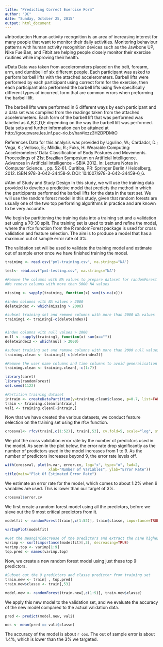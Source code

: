 ```yaml
---
title: "Predicting Correct Exercise Form"
author: "DC"
date: "Sunday, October 25, 2015"
output: html_document
---
```


#Introduction
Human activity recognition is an area of increasing interest for many people that want to monitor their daily activities. Monitoring behaviour patterns with human activity recognition devices such as the Jawbone UP, Nike FuelBan, and Fitbit are helping people closely monitor their exercise routines while improving their health.

#Data
Data was taken from accelerometers placed on the belt, forearm, arm, and dumbbell of six different people. Each participant was asked to perform barbell lifts with the attached accelerometers. Barbell lifts were performed by each participant using correct form for the exercise, then each participant also performed the barbell lifts using five specifically different types of incorrect form that are common errors when preforming the barbell lift. 

The barbell lifts were performed in 6 different ways by each participant and a data set was compiled from the readings taken from the attached accelerometers. Each form of the barbell lift that was performed was labeled as A,B,C,D,E depending on the way the barbell lift was performed. Data sets and further information can be attained at http://groupware.les.inf.puc-rio.br/har#ixzz3H2DPDMtO

References
Data for this analysis was provided by Ugulino, W.; Cardador, D.; Vega, K.; Velloso, E.; Milidiu, R.; Fuks, H. Wearable Computing: Accelerometers' Data Classification of Body Postures and Movements. Proceedings of 21st Brazilian Symposium on Artificial Intelligence. Advances in Artificial Intelligence - SBIA 2012. In: Lecture Notes in Computer Science. , pp. 52-61. Curitiba, PR: Springer Berlin / Heidelberg, 2012. ISBN 978-3-642-34458-9. DOI: 10.1007/978-3-642-34459-6_6.

#Aim of Study and Study Design
In this study, we will use the training data provided to develop a predictive model that predicts the method in which the participants performed the barbell lifts for the data in the test set. We will use the random forest model in this study, given that random forests are usually one of the two top performing algorithms in practice and are known to be very accurate.

We begin by partitioning the training data into a training set and a validation set using a 70:30 split. The training set is used to train and refine the model, where the rfcv function from the R randomForest package is used for cross validation and feature selection. The aim is to produce a model that has a maximum out of sample error rate of 3%. 

The validation set will be used to validate the training model and estimate out of sample error once we have finished training the model.

```r
training <- read.csv("pml-training.csv", na.strings="NA")

test<- read.csv("pml-testing.csv", na.strings="NA")

#Remove the columns with NA values to prepare dataset for randomForest package
#We remove columns with more than 5000 NA values

missing <- sapply(training, function(x) sum(is.na(x)))

#index columns with NA values > 2000
deleteindex <- which(missing > 2000)

#subset training set and remove columns with more than 2000 NA values
training1 <- training[-c(deleteindex)]


#index columns with null values > 2000
null <- sapply(training1, function(x) sum(x==""))
deleteindex2 <- which(null > 2000)

#subset training set and remove columns with more than 2000 null values
training.clean <- training1[-c(deleteindex2)]

#Remove the user name columns and time columns to avoid generalisation problem in the data
training.clean <- training.clean[,-c(1:7)]

library(caret)
library(randomForest)
set.seed(1122)

#Partition training dataset
intrain <- createDataPartition(y=training.clean$classe, p=0.7, list=FALSE) 
train <- training.clean[intrain,]
vali <- training.clean[-intrain,]
```

Now that we have created the various datasets, we conduct feature selection on the training set using the rfcv function.

```r
crossval<- rfcv(train[,c(1:52)], train[,53], cv.fold=5, scale="log", step=0.75)
```

We plot the cross validation error rate by the number of predictors used in the model. As seen in the plot below, the error rate drop significantly as the number of predictors used in the model increases from 1 to 9. As the number of predictors increases beyond 9, the error rate levels off.

```r
with(crossval, plot(n.var, error.cv, log="x", type="o", lwd=2,
                    xlab="Number of Variables", ylab="Error Rate"))
title(main="Plot Of Estimated Error Rate")

```


We estimate an error rate for the model, which comes to about 1.2% when 9 variables are used. This is lower than our target of 3%.

```r
crossval$error.cv
```

We first create a random forest model using all the predictors, before we sieve out the 9 most critical predictors from it.

```r

modelfit <- randomForest(train[,c(1:52)], train$classe, importance=TRUE)

varImpPlot(modelfit)

#Get the meanginidecrease of the predictors and extract the nine highest values
varimp <- sort(importance(modelfit)[,3], decreasing=TRUE)
varimp.top <- varimp[1:9]
top.pred <- names(varimp.top)
```

Now, we create a new random forest model using just these top 9 predictors.

```r
#Subset out the 9 predictors and classe predictor from training set
train.new <- train[ , top.pred]
train.new$classe <- train[,53]

model.new <- randomForest(train.new[,c(1:9)], train.new$classe)
```

We apply this new model to the validation set, and we evaluate the accuracy of the new model compared to the actual validation data. 

```r
pred <- predict(model.new, vali)

```


```r
oos <- mean(pred == vali$classe)
```

The accuracy of the model is about `r oos`. The out of sample error is about 1.4%, which is lower than the 3% we targeted.
